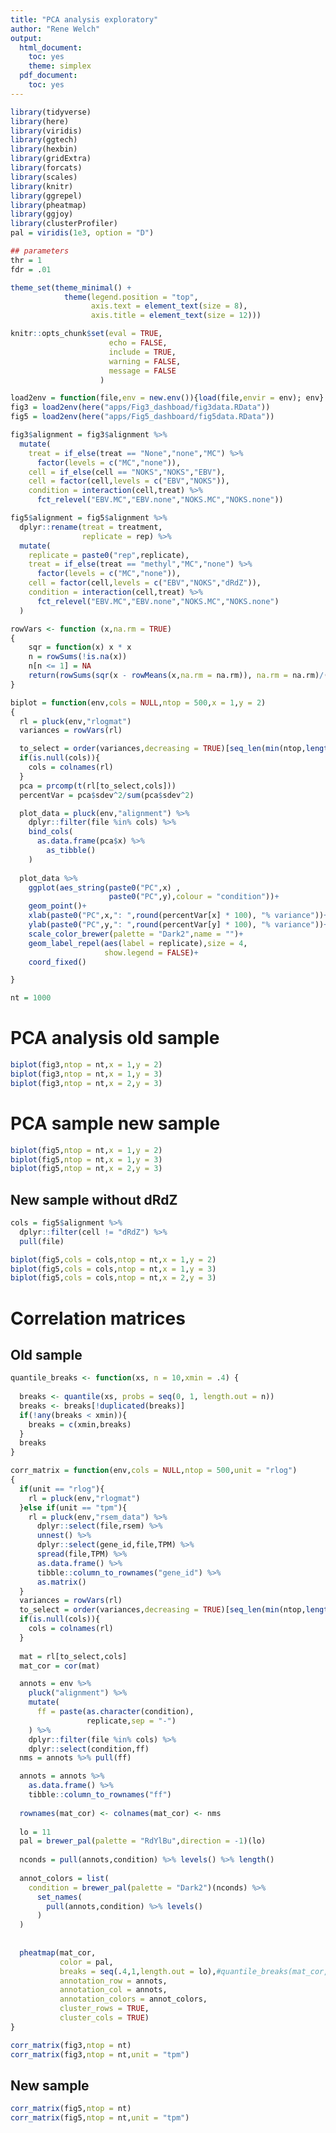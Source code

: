 ```yaml
---
title: "PCA analysis exploratory"
author: "Rene Welch"
output:
  html_document:
    toc: yes
    theme: simplex
  pdf_document:
    toc: yes
---
```


```r
library(tidyverse)
library(here)
library(viridis)
library(ggtech)
library(hexbin)
library(gridExtra)
library(forcats)
library(scales)
library(knitr)
library(ggrepel)
library(pheatmap)
library(ggjoy)
library(clusterProfiler)
pal = viridis(1e3, option = "D")

## parameters
thr = 1
fdr = .01

theme_set(theme_minimal() + 
            theme(legend.position = "top",
                  axis.text = element_text(size = 8),
                  axis.title = element_text(size = 12)))

knitr::opts_chunk$set(eval = TRUE,
                      echo = FALSE,
                      include = TRUE,
                      warning = FALSE,
                      message = FALSE
                    )

load2env = function(file,env = new.env()){load(file,envir = env); env}
fig3 = load2env(here("apps/Fig3_dashboad/fig3data.RData"))
fig5 = load2env(here("apps/Fig5_dashboard/fig5data.RData"))

fig3$alignment = fig3$alignment %>% 
  mutate(
    treat = if_else(treat == "None","none","MC") %>% 
      factor(levels = c("MC","none")),
    cell = if_else(cell == "NOKS","NOKS","EBV"),
    cell = factor(cell,levels = c("EBV","NOKS")),
    condition = interaction(cell,treat) %>% 
      fct_relevel("EBV.MC","EBV.none","NOKS.MC","NOKS.none"))

fig5$alignment = fig5$alignment %>% 
  dplyr::rename(treat = treatment,
                replicate = rep) %>% 
  mutate(
    replicate = paste0("rep",replicate),
    treat = if_else(treat == "methyl","MC","none") %>% 
      factor(levels = c("MC","none")),
    cell = factor(cell,levels = c("EBV","NOKS","dRdZ")),
    condition = interaction(cell,treat) %>% 
      fct_relevel("EBV.MC","EBV.none","NOKS.MC","NOKS.none")
  )

rowVars <- function (x,na.rm = TRUE)
{
    sqr = function(x) x * x
    n = rowSums(!is.na(x))
    n[n <= 1] = NA
    return(rowSums(sqr(x - rowMeans(x,na.rm = na.rm)), na.rm = na.rm)/(n - 1))
}

biplot = function(env,cols = NULL,ntop = 500,x = 1,y = 2)
{
  rl = pluck(env,"rlogmat")  
  variances = rowVars(rl)  

  to_select = order(variances,decreasing = TRUE)[seq_len(min(ntop,length(variances)))]
  if(is.null(cols)){
    cols = colnames(rl)
  }
  pca = prcomp(t(rl[to_select,cols]))
  percentVar = pca$sdev^2/sum(pca$sdev^2)  

  plot_data = pluck(env,"alignment") %>% 
    dplyr::filter(file %in% cols) %>% 
    bind_cols(
      as.data.frame(pca$x) %>% 
        as_tibble()
    ) 
  
  plot_data %>% 
    ggplot(aes_string(paste0("PC",x) ,
                      paste0("PC",y),colour = "condition"))+
    geom_point()+
    xlab(paste0("PC",x,": ",round(percentVar[x] * 100), "% variance"))+
    ylab(paste0("PC",y,": ",round(percentVar[y] * 100), "% variance"))+
    scale_color_brewer(palette = "Dark2",name = "")+    
    geom_label_repel(aes(label = replicate),size = 4,
                     show.legend = FALSE)+
    coord_fixed()

}

nt = 1000

```

# PCA analysis old sample

```r

biplot(fig3,ntop = nt,x = 1,y = 2)
biplot(fig3,ntop = nt,x = 1,y = 3)
biplot(fig3,ntop = nt,x = 2,y = 3)

```

# PCA sample new sample

```r

biplot(fig5,ntop = nt,x = 1,y = 2)
biplot(fig5,ntop = nt,x = 1,y = 3)
biplot(fig5,ntop = nt,x = 2,y = 3)

```

## New sample without dRdZ

```r

cols = fig5$alignment %>% 
  dplyr::filter(cell != "dRdZ") %>% 
  pull(file)

biplot(fig5,cols = cols,ntop = nt,x = 1,y = 2)
biplot(fig5,cols = cols,ntop = nt,x = 1,y = 3)
biplot(fig5,cols = cols,ntop = nt,x = 2,y = 3)


```

# Correlation matrices

## Old sample

```r

quantile_breaks <- function(xs, n = 10,xmin = .4) {
  
  breaks <- quantile(xs, probs = seq(0, 1, length.out = n))
  breaks <- breaks[!duplicated(breaks)]
  if(!any(breaks < xmin)){
    breaks = c(xmin,breaks)
  }
  breaks
}

corr_matrix = function(env,cols = NULL,ntop = 500,unit = "rlog")
{
  if(unit == "rlog"){
    rl = pluck(env,"rlogmat")  
  }else if(unit == "tpm"){
    rl = pluck(env,"rsem_data") %>% 
      dplyr::select(file,rsem) %>% 
      unnest() %>% 
      dplyr::select(gene_id,file,TPM) %>% 
      spread(file,TPM) %>% 
      as.data.frame() %>% 
      tibble::column_to_rownames("gene_id") %>% 
      as.matrix()
  }
  variances = rowVars(rl)
  to_select = order(variances,decreasing = TRUE)[seq_len(min(ntop,length(variances)))]
  if(is.null(cols)){
    cols = colnames(rl)
  }
  
  mat = rl[to_select,cols]
  mat_cor = cor(mat)

  annots = env %>% 
    pluck("alignment") %>% 
    mutate(
      ff = paste(as.character(condition),
                 replicate,sep = "-")
    ) %>% 
    dplyr::filter(file %in% cols) %>% 
    dplyr::select(condition,ff)
  nms = annots %>% pull(ff)

  annots = annots %>%
    as.data.frame() %>% 
    tibble::column_to_rownames("ff")
  
  rownames(mat_cor) <- colnames(mat_cor) <- nms
  
  lo = 11
  pal = brewer_pal(palette = "RdYlBu",direction = -1)(lo)
  
  nconds = pull(annots,condition) %>% levels() %>% length()
  
  annot_colors = list(
    condition = brewer_pal(palette = "Dark2")(nconds) %>% 
      set_names(
        pull(annots,condition) %>% levels()
      )
  )
  
  
  pheatmap(mat_cor,
           color = pal,
           breaks = seq(.4,1,length.out = lo),#quantile_breaks(mat_cor, n = lo),
           annotation_row = annots,
           annotation_col = annots,
           annotation_colors = annot_colors,
           cluster_rows = TRUE,
           cluster_cols = TRUE)  
}


```


```r
corr_matrix(fig3,ntop = nt)
corr_matrix(fig3,ntop = nt,unit = "tpm")
```


## New sample

```r
corr_matrix(fig5,ntop = nt)
corr_matrix(fig5,ntop = nt,unit = "tpm")
```
